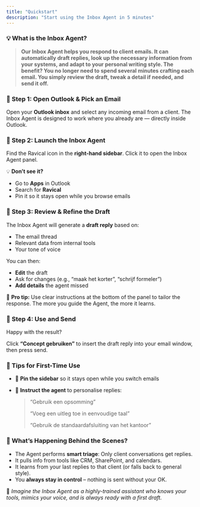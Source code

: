```yaml
---
title: "Quickstart"
description: "Start using the Inbox Agent in 5 minutes"
---
```


### **💡 What is the Inbox Agent?**

> **Our Inbox Agent helps you respond to client emails. It can automatically draft replies, look up the necessary information from your systems, and adapt to your personal writing style. The benefit? You no longer need to spend several minutes crafting each email. You simply review the draft, tweak a detail if needed, and send it off.**

### **🔹 Step 1: Open Outlook & Pick an Email**

Open your **Outlook inbox** and select any incoming email from a client. The Inbox Agent is designed to work where you already are — directly inside Outlook.

### **🔹 Step 2: Launch the Inbox Agent**

Find the Ravical icon in the **right-hand sidebar**. Click it to open the Inbox Agent panel.

💡 **Don’t see it?**

- Go to **Apps** in Outlook
- Search for **Ravical**
- Pin it so it stays open while you browse emails

### **🔹 Step 3: Review & Refine the Draft**

The Inbox Agent will generate a **draft reply** based on:

- The email thread
- Relevant data from internal tools
- Your tone of voice

You can then:

- **Edit** the draft
- Ask for changes (e.g., “maak het korter”, “schrijf formeler”)
- **Add details** the agent missed

🧠 **Pro tip:** Use clear instructions at the bottom of the panel to tailor the response. The more you guide the Agent, the more it learns.

### **🔹 Step 4: Use and Send**

Happy with the result?

Click **“Concept gebruiken”** to insert the draft reply into your email window, then press send.

### **🔹 Tips for First-Time Use**

- 📌 **Pin the sidebar** so it stays open while you switch emails
- 📝 **Instruct the agent** to personalise replies:

  > “Gebruik een opsomming”
  >
  > “Voeg een uitleg toe in eenvoudige taal”
  >
  > “Gebruik de standaardafsluiting van het kantoor”

### **🔹 What’s Happening Behind the Scenes?**

- The Agent performs **smart triage**: Only client conversations get replies.
- It pulls info from tools like CRM, SharePoint, and calendars.
- It learns from your last replies to that client (or falls back to general style).
- You **always stay in control** – nothing is sent without your OK.

🧠 _Imagine the Inbox Agent as a highly-trained assistant who knows your tools, mimics your voice, and is always ready with a first draft._